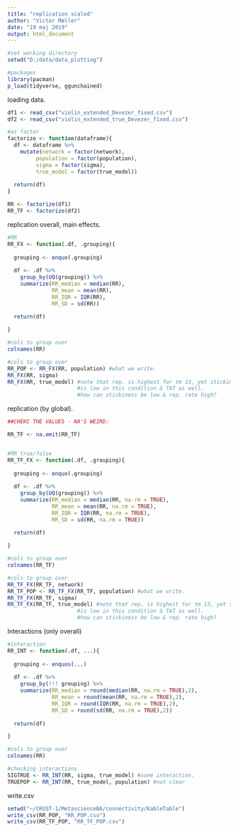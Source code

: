 ```yaml
---
title: "replication scaled"
author: "Victor Møller"
date: "19 maj 2019"
output: html_document
---
```


```r
#set working directory
setwd("D:/data/data_plotting")

#packages 
library(pacman)
p_load(tidyverse, ggunchained) 
```

loading data. 

```r

df1 <- read_csv("violin_extended_Devezer_fixed.csv")
df2 <- read_csv("violin_extended_true_Devezer_fixed.csv")

#as factor
factorize <- function(dataframe){
  df <- dataframe %>%
    mutate(network = factor(network),
         population = factor(population),
         sigma = factor(sigma),
         true_model = factor(true_model))
  
  return(df)
}

RR <- factorize(df1)
RR_TF <- factorize(df2)

```

replication overall, main effects. 

```r

#RR 
RR_FX <- function(.df, .grouping){
  
  grouping <- enquo(.grouping)
  
  df <- .df %>%
    group_by(UQ(grouping)) %>%
    summarize(RR_median = median(RR),
              RR_mean = mean(RR),
              RR_IQR = IQR(RR),
              RR_SD = sd(RR))
  
  return(df)

}

#cols to group over
colnames(RR)

#cols to group over
RR_POP <- RR_FX(RR, population) #what we write. 
RR_FX(RR, sigma)
RR_FX(RR, true_model) #note that rep. is highest for tm 13, yet stickiness
                      #is low in this condition & TAT as well.
                      #how can stickiness be low & rep. rate high?

```

replication (by global). 

```r
##CHEKC THE VALUES - NA'S WEIRD:

RR_TF <- na.omit(RR_TF)


#RR true/false 
RR_TF_FX <- function(.df, .grouping){
  
  grouping <- enquo(.grouping)
  
  df <- .df %>%
    group_by(UQ(grouping)) %>%
    summarize(RR_median = median(RR, na.rm = TRUE),
              RR_mean = mean(RR, na.rm = TRUE),
              RR_IQR = IQR(RR, na.rm = TRUE),
              RR_SD = sd(RR, na.rm = TRUE))
  
  return(df)

}

#cols to group over
colnames(RR_TF)

#cols to group over
RR_TF_FX(RR_TF, network)
RR_TF_POP <- RR_TF_FX(RR_TF, population) #what we write. 
RR_TF_FX(RR_TF, sigma)
RR_TF_FX(RR_TF, true_model) #note that rep. is highest for tm 13, yet stick
                      #is low in this condition & TAT as well.
                      #how can stickiness be low & rep. rate high?

```

Interactions (only overall)

```r

#interaction 
RR_INT <- function(.df, ...){
  
  grouping <- enquos(...)
  
  df <- .df %>%
    group_by(!!! grouping) %>%
    summarize(RR_median = round(median(RR, na.rm = TRUE),2),
              RR_mean = round(mean(RR, na.rm = TRUE),2),
              RR_IQR = round(IQR(RR, na.rm = TRUE),2),
              RR_SD = round(sd(RR, na.rm = TRUE),2))
  
  return(df)

}

#cols to group over
colnames(RR)

#checking interactions 
SIGTRUE <- RR_INT(RR, sigma, true_model) #some interaction. 
TRUEPOP <- RR_INT(RR, true_model, population) #not clear 

```

write.csv

```r

setwd("~/CRUST-1/MetascienceBA/connectivity/KableTable")
write_csv(RR_POP, "RR_POP.csv")
write_csv(RR_TF_POP, "RR_TF_POP.csv")


```
